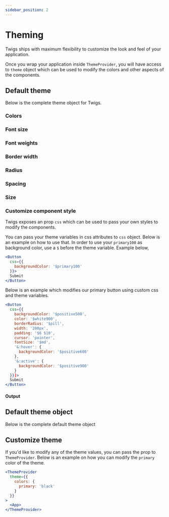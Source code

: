 ```yaml
---
sidebar_position: 2
---
```



# Theming

Twigs ships with maximum flexibility to customize the look and feel of your application. 

Once you wrap your application inside `ThemeProvider`, you will have access to `theme` object which can be used to modify the colors and other aspects of the components. 

## Default theme

Below is the complete theme object for Twigs. 

### Colors
<AllColors />

<Divider />

### Font size
<AllFontSizes />

<Divider />

### Font weights
<AllFontWeights />

<Divider />

### Border width
<AllBorderWidths />

<Divider />

### Radius
<AllRadii />

<Divider />

### Spacing
<AllSpaces />

<Divider />

### Size
<AllSizes />

<Divider />

### Customize component style

Twigs exposes an prop `css` which can be used to pass your own styles to modify the components. 

You can pass your theme variables in css attributes to `css` object. Below is an example on how to use that. In order to use your `primary100` as background color, use a `$` before the theme variable. Example below, 

```jsx
<Button 
  css={{
    backgroundColor: '$primary100'
  }}>
  Submit
</Button>
```

Below is an example which modifies our primary button using custom css and theme variables. 

```jsx
<Button 
  css={{
    backgroundColor: '$positive500',
    color: '$white900',
    borderRadius: '$pill',
    width: '200px',
    padding: '$6 $10',
    cursor: 'pointer',
    fontSize: '$md',
    '&:hover': {
      backgroundColor: '$positive600'
    },
    '&:active': {
      backgroundColor: '$positive900'
    }
  }}]>
  Submit
</Button>
```
#### Output

<CustomizedButton />

<Divider />

## Default theme object

Below is the complete default theme object
<DefaultThemeContainer />

<Divider />

## Customize theme

If you'd like to modify any of the theme values, you can pass the prop to `ThemeProvider`. Below is an example on how you can modify the `primary` color of the theme.

```jsx
<ThemeProvider
  theme={{
    colors: {
      primary: 'black'
    }
  }}
>
  <App>
</ThemeProvider>
```